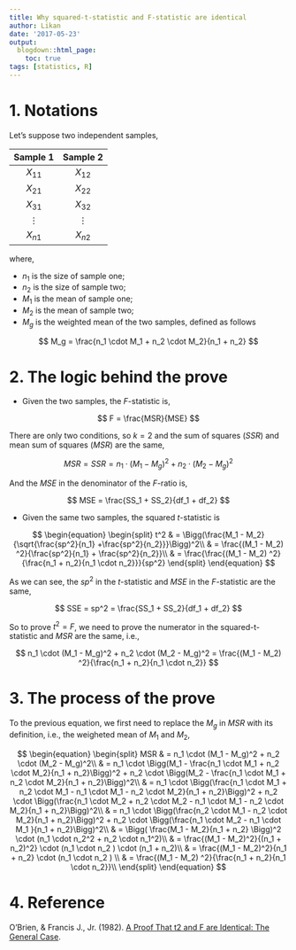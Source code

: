 ```yaml
---
title: Why squared-t-statistic and F-statistic are identical
author: Likan
date: '2017-05-23'
output:
  blogdown::html_page:
    toc: true
tags: [statistics, R]    
---
```


# 1. Notations

Let's suppose two independent samples,

|Sample 1| Sample 2|
|:------:|:-------:|
|$X_{11}$|$X_{12}$|
|$X_{21}$|$X_{22}$|
|$X_{31}$|$X_{32}$|
|$\vdots$|$\vdots$|
|$X_{n1}$|$X_{n2}$|

where,

- $n_1$ is the size of sample one;
- $n_2$ is the size of sample two;
- $M_1$ is the mean of sample one;
- $M_2$ is the mean of sample two;
- $M_g$ is the weighted mean of the two samples, defined as follows

$$
M_g = \frac{n_1 \cdot M_1 + n_2 \cdot M_2}{n_1 + n_2}
$$

# 2. The logic behind the prove

- Given the two samples, the $F$-statistic is,

$$
F = \frac{MSR}{MSE}
$$

There are only two conditions, so $k = 2$ and the sum of squares ($SSR$) and mean sum of squares ($MSR$) are the same,

$$
MSR = SSR = n_1 \cdot (M_1 - M_g)^2 + n_2 \cdot (M_2 - M_g)^2
$$

And the $MSE$ in the denominator of the $F$-ratio is,

$$
MSE = \frac{SS_1 + SS_2}{df_1 + df_2}
$$

- Given the same two samples, the squared $t$-statistic is

$$
\begin{equation}
\begin{split}
t^2
& = \Bigg(\frac{M_1 - M_2}{\sqrt{\frac{sp^2}{n_1} +\frac{sp^2}{n_2}}}\Bigg)^2\\
& = \frac{(M_1 - M_2) ^2}{\frac{sp^2}{n_1} + \frac{sp^2}{n_2}}\\
 & = \frac{\frac{(M_1 - M_2) ^2}{\frac{n_1 + n_2}{n_1 \cdot n_2}}}{sp^2}
\end{split}
\end{equation}
$$

As we can see, the $sp^2$ in the $t$-statistic and $MSE$ in the $F$-statistic are the same,

$$
SSE = sp^2 = \frac{SS_1 + SS_2}{df_1 + df_2}
$$

So to prove $t^2 = F$, we need to prove the numerator in the squared-t-statistic and $MSR$ are the same, i.e.,

$$
n_1 \cdot (M_1 - M_g)^2 + n_2 \cdot (M_2 - M_g)^2
=
\frac{(M_1 - M_2) ^2}{\frac{n_1 + n_2}{n_1 \cdot n_2}}
$$

# 3. The process of the prove

To the previous equation, we first need to replace the $M_g$ in $MSR$ with its definition, i.e., the weigheted mean of $M_1$ and $M_2$,

$$
\begin{equation}
\begin{split}
MSR
& = n_1 \cdot (M_1 - M_g)^2 + n_2 \cdot (M_2 - M_g)^2\\
& = n_1 \cdot \Bigg(M_1 - \frac{n_1 \cdot M_1 + n_2 \cdot M_2}{n_1 + n_2}\Bigg)^2 + n_2 \cdot \Bigg(M_2 - \frac{n_1 \cdot M_1 + n_2 \cdot M_2}{n_1 + n_2}\Bigg)^2\\
& = n_1 \cdot \Bigg(\frac{n_1 \cdot M_1 + n_2 \cdot M_1 - n_1 \cdot M_1 - n_2 \cdot M_2}{n_1 + n_2}\Bigg)^2 + n_2 \cdot \Bigg(\frac{n_1 \cdot M_2 + n_2 \cdot M_2 - n_1 \cdot M_1 - n_2 \cdot M_2}{n_1 + n_2}\Bigg)^2\\
& = n_1 \cdot \Bigg(\frac{n_2 \cdot M_1 - n_2 \cdot M_2}{n_1 + n_2}\Bigg)^2 + n_2 \cdot \Bigg(\frac{n_1 \cdot M_2 - n_1 \cdot M_1 }{n_1 + n_2}\Bigg)^2\\
& = \Bigg( \frac{M_1 - M_2}{n_1 + n_2} \Bigg)^2 \cdot (n_1 \cdot n_2^2 + n_2 \cdot n_1^2)\\
& = \frac{(M_1 - M_2)^2}{(n_1 + n_2)^2} \cdot (n_1 \cdot n_2 ) \cdot (n_1 + n_2)\\
& = \frac{(M_1 - M_2)^2}{n_1 + n_2} \cdot (n_1 \cdot n_2 ) \\
& = \frac{(M_1 - M_2) ^2}{\frac{n_1 + n_2}{n_1 \cdot n_2}}\\
\end{split}
\end{equation}
$$

# 4. Reference

O'Brien, & Francis J., Jr. (1982). [A Proof That t2 and F are Identical: The General Case](http://files.eric.ed.gov/fulltext/ED215894.pdf).
